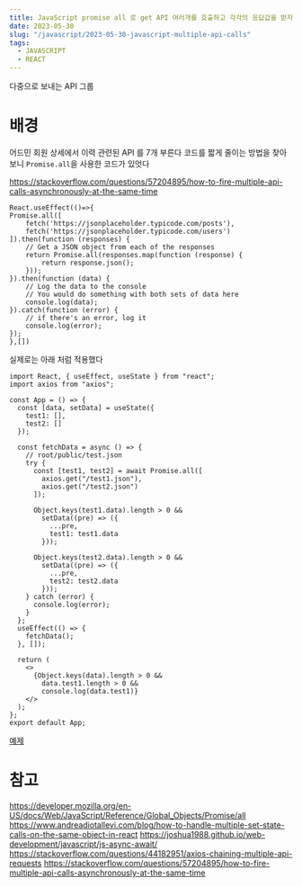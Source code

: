 ```yaml
---
title: JavaScript promise all 로 get API 여러개를 호출하고 각각의 응답값을 받자
date: 2023-05-30
slug: "/javascript/2023-05-30-javascript-multiple-api-calls"
tags:
  - JAVASCRIPT
  - REACT
---
```


다중으로 보내는 API 그룹
# 배경
어드민 회원 상세에서 이력 관련된 API 를 7개 부른다
코드를 짧게 줄이는 방법을 찾아보니 `Promise.all`을 사용한 코드가 있엇다


https://stackoverflow.com/questions/57204895/how-to-fire-multiple-api-calls-asynchronously-at-the-same-time
```
React.useEffect(()=>{
Promise.all([
    fetch('https://jsonplaceholder.typicode.com/posts'),
    fetch('https://jsonplaceholder.typicode.com/users')
]).then(function (responses) {
    // Get a JSON object from each of the responses
    return Promise.all(responses.map(function (response) {
        return response.json();
    }));
}).then(function (data) {
    // Log the data to the console
    // You would do something with both sets of data here
    console.log(data);
}).catch(function (error) {
    // if there's an error, log it
    console.log(error);
});
},[])
```

실제로는 아래 처럼 적용했다

```
import React, { useEffect, useState } from "react";
import axios from "axios";

const App = () => {
  const [data, setData] = useState({
    test1: [],
    test2: []
  });

  const fetchData = async () => {
    // root/public/test.json
    try {
      const [test1, test2] = await Promise.all([
        axios.get("/test1.json"),
        axios.get("/test2.json")
      ]);

      Object.keys(test1.data).length > 0 &&
        setData((pre) => ({
          ...pre,
          test1: test1.data
        }));

      Object.keys(test2.data).length > 0 &&
        setData((pre) => ({
          ...pre,
          test2: test2.data
        }));
    } catch (error) {
      console.log(error);
    }
  };
  useEffect(() => {
    fetchData();
  }, []);

  return (
    <>
      {Object.keys(data).length > 0 &&
        data.test1.length > 0 &&
        console.log(data.test1)}
    </>
  );
};
export default App;
```
[예제](https://codesandbox.io/s/datagetex-v621x2)


# 참고


https://developer.mozilla.org/en-US/docs/Web/JavaScript/Reference/Global_Objects/Promise/all
https://www.andreadiotallevi.com/blog/how-to-handle-multiple-set-state-calls-on-the-same-object-in-react
https://joshua1988.github.io/web-development/javascript/js-async-await/
https://stackoverflow.com/questions/44182951/axios-chaining-multiple-api-requests
https://stackoverflow.com/questions/57204895/how-to-fire-multiple-api-calls-asynchronously-at-the-same-time